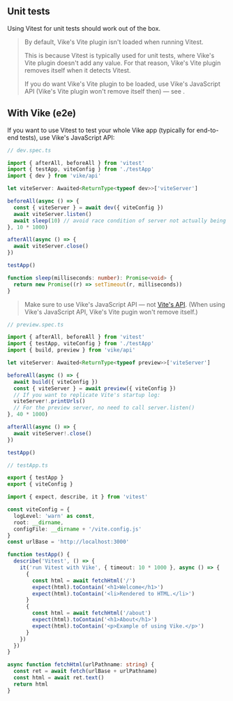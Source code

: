 

## Unit tests

Using Vitest for unit tests should work out of the box.

> By default, <Link href="/vite-plugin">Vike's Vite plugin</Link> isn't loaded when running Vitest.
>
> This is because Vitest is typically used for unit tests, where Vike's Vite plugin doesn't add any value. For that reason, Vike's Vite plugin removes itself when it detects Vitest.
>
> If you do want Vike's Vite plugin to be loaded, use Vike's JavaScript API (Vike's Vite plugin won't remove itself then) — see <Link href="#with-vike-e2e" />.


## With Vike (e2e)

If you want to use Vitest to test your whole Vike app (typically for end-to-end tests), use <Link href="/api">Vike's JavaScript API</Link>:

```ts
// dev.spec.ts

import { afterAll, beforeAll } from 'vitest'
import { testApp, viteConfig } from './testApp'
import { dev } from 'vike/api'

let viteServer: Awaited<ReturnType<typeof dev>>['viteServer']

beforeAll(async () => {
  const { viteServer } = await dev({ viteConfig })
  await viteServer.listen()
  await sleep(10) // avoid race condition of server not actually being ready
}, 10 * 1000)

afterAll(async () => {
  await viteServer.close()
})

testApp()

function sleep(milliseconds: number): Promise<void> {
  return new Promise((r) => setTimeout(r, milliseconds))
}
```

> Make sure to use Vike's JavaScript API — not [Vite's API](https://vite.dev/guide/api-javascript). (When using Vike's JavaScript API, <Link href="#unit-tests">Vike's Vite pugin won't remove itself</Link>.)

```ts
// preview.spec.ts

import { afterAll, beforeAll } from 'vitest'
import { testApp, viteConfig } from './testApp'
import { build, preview } from 'vike/api'

let viteServer: Awaited<ReturnType<typeof preview>>['viteServer']

beforeAll(async () => {
  await build({ viteConfig })
  const { viteServer } = await preview({ viteConfig })
  // If you want to replicate Vite's startup log:
  viteServer!.printUrls()
  // For the preview server, no need to call server.listen()
}, 40 * 1000)

afterAll(async () => {
  await viteServer!.close()
})

testApp()
```

```ts
// testApp.ts

export { testApp }
export { viteConfig }

import { expect, describe, it } from 'vitest'

const viteConfig = {
  logLevel: 'warn' as const,
  root: __dirname,
  configFile: __dirname + '/vite.config.js'
}
const urlBase = 'http://localhost:3000'

function testApp() {
  describe('Vitest', () => {
    it('run Vitest with Vike', { timeout: 10 * 1000 }, async () => {
      {
        const html = await fetchHtml('/')
        expect(html).toContain('<h1>Welcome</h1>')
        expect(html).toContain('<li>Rendered to HTML.</li>')
      }
      {
        const html = await fetchHtml('/about')
        expect(html).toContain('<h1>About</h1>')
        expect(html).toContain('<p>Example of using Vike.</p>')
      }
    })
  })
}

async function fetchHtml(urlPathname: string) {
  const ret = await fetch(urlBase + urlPathname)
  const html = await ret.text()
  return html
}
```
